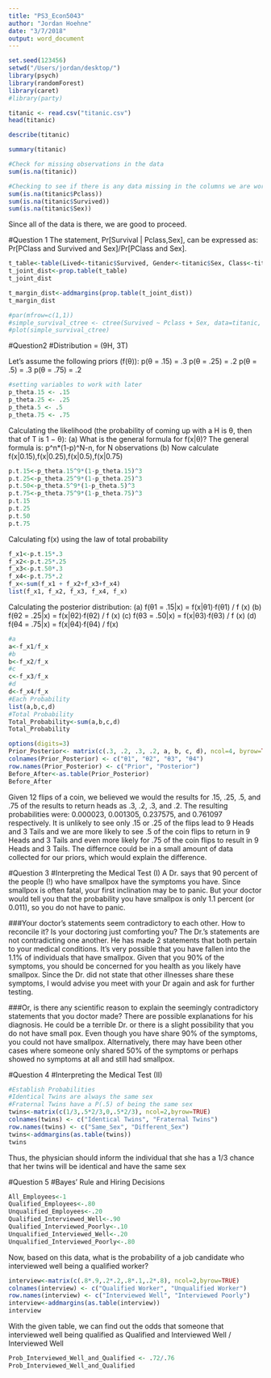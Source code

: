 ```yaml
---
title: "PS3_Econ5043"
author: "Jordan Hoehne"
date: "3/7/2018"
output: word_document
---
```

```r
set.seed(123456)
setwd("/Users/jordan/desktop/")
library(psych)
library(randomForest)
library(caret)
#library(party)
```

```r
titanic <- read.csv("titanic.csv")
head(titanic)
```

```r
describe(titanic)
```

```r
summary(titanic)
```

```r
#Check for missing observations in the data 
sum(is.na(titanic))
```

```r
#Checking to see if there is any data missing in the columns we are working with 
sum(is.na(titanic$Pclass))
sum(is.na(titanic$Survived))
sum(is.na(titanic$Sex))
```
Since all of the data is there, we are good to proceed.

#Question 1
The statement, Pr[Survival | Pclass,Sex], can be expressed as:
Pr[PClass and Survived and Sex]/Pr[PClass and Sex].

```r
t_table<-table(Lived<-titanic$Survived, Gender<-titanic$Sex, Class<-titanic$Pclass)
t_joint_dist<-prop.table(t_table)
t_joint_dist
```

```r
t_margin_dist<-addmargins(prop.table(t_joint_dist))
t_margin_dist
```

```r
#par(mfrow=c(1,1))
#simple_survival_ctree <- ctree(Survived ~ Pclass + Sex, data=titanic, controls=ctree_control(testtype="Bonferroni"))
#plot(simple_survival_ctree)
```

#Question2
#Distribution = (9H, 3T)

Let’s assume the following priors (f(θ)): 
p(θ = .15) = .3 
p(θ = .25) = .2
p(θ = .5) = .3
p(θ = .75) = .2

```r
#setting variables to work with later 
p_theta.15 <- .15
p_theta.25 <- .25
p_theta.5 <- .5
p_theta.75 <- .75
```

Calculating the likelihood (the probability of coming up with a H is θ, then that of T is 1 − θ):
(a) What is the general formula for f(x|θ)?
  The general formula is: p^n*(1-p)^N-n, for N observations 
(b) Now calculate f(x|0.15),f(x|0.25),f(x|0.5),f(x|0.75)
```r
p.t.15<-p_theta.15^9*(1-p_theta.15)^3
p.t.25<-p_theta.25^9*(1-p_theta.25)^3
p.t.50<-p_theta.5^9*(1-p_theta.5)^3
p.t.75<-p_theta.75^9*(1-p_theta.75)^3
p.t.15
p.t.25
p.t.50
p.t.75
```

Calculating f(x) using the law of total probability
```r
f_x1<-p.t.15*.3
f_x2<-p.t.25*.25
f_x3<-p.t.50*.3
f_x4<-p.t.75*.2
f_x<-sum(f_x1 + f_x2+f_x3+f_x4)
list(f_x1, f_x2, f_x3, f_x4, f_x)
```

Calculating the posterior distribution:
(a) f(θ1 = .15|x) = f(x|θ1)·f(θ1) / f (x)
(b) f(θ2 = .25|x) = f(x|θ2)·f(θ2) / f (x)
(c) f(θ3 = .50|x) = f(x|θ3)·f(θ3) / f (x)
(d) f(θ4 = .75|x) = f(x|θ4)·f(θ4) / f(x)

```r
#a
a<-f_x1/f_x
#b
b<-f_x2/f_x
#c
c<-f_x3/f_x
#d
d<-f_x4/f_x
#Each Probability 
list(a,b,c,d)
#Total Probability 
Total_Probability<-sum(a,b,c,d)
Total_Probability

```


```r
options(digits=3)
Prior_Posterior<- matrix(c(.3, .2, .3, .2, a, b, c, d), ncol=4, byrow=TRUE)
colnames(Prior_Posterior) <- c("θ1", "θ2", "θ3", "θ4")
row.names(Prior_Posterior) <- c("Prior", "Posterior")
Before_After<-as.table(Prior_Posterior)
Before_After
```
Given 12 flips of a coin, we believed we would the results for .15, .25, .5, and .75 of the results to return heads as .3, .2, .3, and .2. The resulting probabilities were: 0.000023, 0.001305, 0.237575, and 0.761097 respectively. It is unlikely to see only .15 or .25 of the flips lead to 9 Heads and 3 Tails and we are more likely to see .5 of the coin flips to return in 9 Heads and 3 Tails and even more likely for .75 of the coin flips to result in 9 Heads and 3 Tails. The differnce could be in a small amount of data collected for our priors, which would explain the difference. 

#Question 3
#Interpreting the Medical Test (I)
A Dr. says that 90 percent of the people (!) who have smallpox have the symptoms you have. Since smallpox is often fatal, your first inclination may be to panic. But your doctor would tell you that the probability you have smallpox is only 1.1 percent (or 0.011), so you do not have to panic.

###Your doctor’s statements seem contradictory to each other. How to reconcile it? Is your doctoring just comforting you? 
The Dr.'s statements are not contradicting one another. He has made 2 statements that both pertain to your medical conditions.
It's very possible that you have fallen into the 1.1% of individuals that have smallpox. Given that you 90% of the symptoms,
you should be concerned for you health as you likely have smallpox. Since the Dr. did not state that other illnesses share
these symptoms, I would advise you meet with your Dr again and ask for further testing.

###Or, is there any scientific reason to explain the seemingly contradictory statements that you doctor made?
There are possible explanations for his diagnosis. He could be a terrible Dr. or there is a slight possibility that 
you do not have small pox. Even though you have share 90% of the symptoms, you could not have smallpox. Alternatively,
there may have been other cases where someone only shared 50% of the symptoms or perhaps showed no symptoms  at all 
and still had smallpox. 

#Question 4
#Interpreting the Medical Test (II)
```r
#Establish Probabilities 
#Identical Twins are always the same sex
#Fraternal Twins have a P(.5) of being the same sex 
twins<-matrix(c(1/3,.5*2/3,0,.5*2/3), ncol=2,byrow=TRUE)
colnames(twins) <- c("Identical Twins", "Fraternal Twins")
row.names(twins) <- c("Same_Sex", "Different_Sex")
twins<-addmargins(as.table(twins))
twins
```
Thus, the physician should inform the individual that she has a 1/3 chance that her twins will be identical and have the same sex 

#Question 5 
#Bayes’ Rule and Hiring Decisions
```r
All_Employees<-1
Qualified_Employees<-.80
Unqualified_Employees<-.20
Qualified_Interviewed_Well<-.90
Qualified_Interviewed_Poorly<-.10
Unqualified_Interviewed_Well<-.20
Unqualified_Interviewed_Poorly<-.80
```

Now, based on this data, what is the probability of a job candidate who interviewed well being a qualified worker?
```r
interview<-matrix(c(.8*.9,.2*.2,.8*.1,.2*.8), ncol=2,byrow=TRUE)
colnames(interview) <- c("Qualified Worker", "Unqualified Worker")
row.names(interview) <- c("Interviewed Well", "Interviewed Poorly")
interview<-addmargins(as.table(interview))
interview
```
With the given table, we can find out the odds that someone that interviewed well being qualified as Qualified and Interviewed Well / Interviewed Well 
```r
Prob_Interviewed_Well_and_Qualified <- .72/.76
Prob_Interviewed_Well_and_Qualified
```

```r

```

